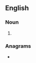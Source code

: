 ==English==

===Noun===
{{head|en|noun form}}

# {{plural of|italicization|lang=en}}

===Anagrams===
* {{anagrams|en|a=aaciiiilnosttz|silicatization}}